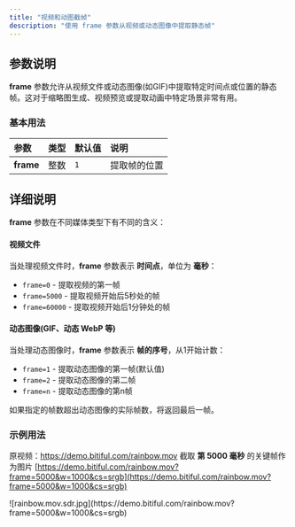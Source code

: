 ```yaml
---
title: "视频和动图截帧"
description: "使用 frame 参数从视频或动态图像中提取静态帧"
---
```


## 参数说明

**frame** 参数允许从视频文件或动态图像(如GIF)中提取特定时间点或位置的静态帧。这对于缩略图生成、视频预览或提取动画中特定场景非常有用。

### 基本用法

| **参数**    | **类型** | **默认值** | **说明** |
| :-------- | :----- | :------ | :----- |
| **frame** | 整数     | `1`     | 提取帧的位置 |

## 详细说明

**frame** 参数在不同媒体类型下有不同的含义：

#### 视频文件

当处理视频文件时，**frame** 参数表示 **时间点**，单位为 **毫秒**：

- `frame=0` - 提取视频的第一帧
- `frame=5000` - 提取视频开始后5秒处的帧
- `frame=60000` - 提取视频开始后1分钟处的帧

#### 动态图像(GIF、动态 WebP 等)

当处理动态图像时，**frame** 参数表示 **帧的序号**，从1开始计数：

- `frame=1` - 提取动态图像的第一帧(默认值)
- `frame=2` - 提取动态图像的第二帧
- `frame=n` - 提取动态图像的第n帧

<Warning>
  如果指定的帧数超出动态图像的实际帧数，将返回最后一帧。
</Warning>

### 示例用法

原视频：https://demo.bitiful.com/rainbow.mov
截取 **第 5000 毫秒** 的关键帧作为图片 [https://demo.bitiful.com/rainbow.mov?frame=5000&w=1000&cs=srgb](https://demo.bitiful.com/rainbow.mov?frame=5000&w=1000&cs=srgb)
<Frame>
![rainbow.mov.sdr.jpg](https://demo.bitiful.com/rainbow.mov?frame=5000&w=1000&cs=srgb)
</Frame>